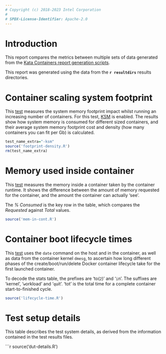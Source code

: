```yaml
---
# Copyright (c) 2018-2023 Intel Corporation
#
# SPDX-License-Identifier: Apache-2.0
---
```

\pagebreak

# Introduction
This report compares the metrics between multiple sets of data generated from
the [Kata Containers report generation scripts](https://github.com/kata-containers/kata-containers/tree/main/metrics/report/README.md).

This report was generated using the data from the **`r resultdirs`** results directories.

\pagebreak

# Container scaling system footprint
This [test](https://github.com/kata-containers/kata-containers/blob/main/metrics/density/footprint_data.sh)
measures the system memory footprint impact whilst running an increasing number
of containers. For this test, [KSM](https://en.wikipedia.org/wiki/Kernel_same-page_merging)
 is enabled. The results show how system memory is consumed for different sized
containers, and their average system memory footprint cost and density (how many
containers you can fit per Gb) is calculated.

```r
test_name_extra="-ksm"
source('footprint-density.R')
rm(test_name_extra)
```
\pagebreak

# Memory used inside container
This [test](https://github.com/kata-containers/kata-containers/blob/main/metrics/density/memory_usage_inside_container.sh)
measures the memory inside a container taken by the container runtime. It shows the difference between the amount of memory requested for the container, and the amount the container can actually 'see'.

The *% Consumed* is the key row in the table, which compares the *Requested* against *Total* values.


```r
source('mem-in-cont.R')
```
\pagebreak

# Container boot lifecycle times
This [test](https://github.com/kata-containers/kata-containers/blob/main/metrics/time/launch_times.sh)
uses the `date` command on the host and in the container, as well as data from the container
kernel `dmesg`, to ascertain how long different phases of the create/boot/run/delete
Docker container lifecycle take for the first launched container.

To decode the stats table, the prefixes are 'to(`2`)' and '`i`n'. The suffixes are '`k`ernel', '`w`orkload' and '`q`uit'. 'tot' is the total time for a complete container start-to-finished cycle.

```r
source('lifecycle-time.R')
```
\pagebreak

# Test setup details

This table describes the test system details, as derived from the information contained
in the test results files.


```r
source('dut-details.R')
